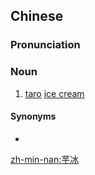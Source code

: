 ==Chinese==
{{zh-forms}}

===Pronunciation===
{{zh-pron
|mn=ō͘-peng
|cat=n
}}

===Noun===
{{zh-noun}}

# [[taro]] [[ice cream]]

====Synonyms====
* {{zh-l|芋仔冰}}

[[zh-min-nan:芋冰]]